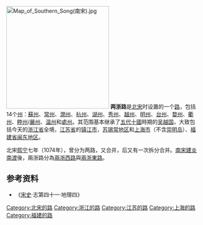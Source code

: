 [[File:Map_of_Southern_Song(南宋).jpg|269px]]
'''两浙路'''是[[北宋|北宋]]时设置的一个[[路_(行政区划)|路]]，包括14个[[州|州]]：[[苏州_(隋朝)|蘇州]]、[[常州_(江苏)|常州]]、[[润州_(隋朝)|潤州]]、[[杭州_(古代)|杭州]]、[[湖州_(隋朝)|湖州]]、[[秀州|秀州]]、[[越州|越州]]、[[明州_(开元)|明州]]、[[台州_(武德)|台州]]、[[婺州|婺州]]、[[衢州_(古代)|衢州]]、[[睦州_(仁寿)|睦州]]/[[严州_(浙江)|嚴州]]、[[温州_(浙江)|温州]]和[[處州|處州]]。其范围基本继承了[[五代十國|五代十國]]時期的[[吴越国|吴越国]]，大致包括今天的[[浙江省|浙江省]]全境，[[江苏省|江苏省]]的[[镇江市|镇江市]]，[[苏锡常地区|苏锡常地区]]和[[上海市|上海市]]（不含[[崇明岛|崇明岛]]）、[[福建省|福建省]][[闽东地区|闽东地区]]。

北宋[[熙宁|熙宁]]七年（1074年），曾分为两路，又合并，后又有一次拆分合并。[[南宋|南宋]][[建炎南渡|建炎南渡]]後，兩浙路分為[[兩浙西路|兩浙西路]]與[[兩浙東路|兩浙東路]]。

== 参考资料 ==
*《[[宋史|宋史]]·志第四十一·地理四》

{{北宋行政区划|nocat}}
[[Category:北宋的路|Category:北宋的路]]
[[Category:浙江的路|Category:浙江的路]]
[[Category:江苏的路|Category:江苏的路]]
[[Category:上海的路|Category:上海的路]]
[[Category:福建的路|Category:福建的路]]